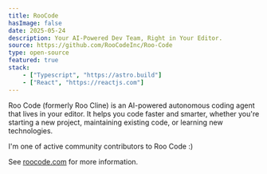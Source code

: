 ```yaml
---
title: RooCode
hasImage: false
date: 2025-05-24
description: Your AI-Powered Dev Team, Right in Your Editor.
source: https://github.com/RooCodeInc/Roo-Code
type: open-source
featured: true
stack:
    - ["Typescript", "https://astro.build"]
    - ["React", "https://reactjs.com"]
---
```


Roo Code (formerly Roo Cline) is an AI-powered autonomous coding agent that lives in your editor. It helps you code faster and smarter, whether you're starting a new project, maintaining existing code, or learning new technologies.

I'm one of active community contributors to Roo Code :)

See [roocode.com](https://roocode.com) for more information.
